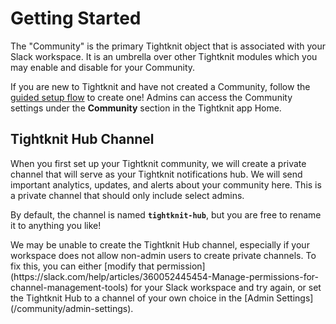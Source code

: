 
# Getting Started

The "Community" is the primary Tightknit object that is associated with your Slack workspace. It is an umbrella over other Tightknit modules which you may enable and disable for your Community.

If you are new to Tightknit and have not created a Community, follow the [guided setup flow](/getting-started#create-the-community) to create one! Admins can access the Community settings under the **Community** section in the Tightknit app Home.

## Tightknit Hub Channel

When you first set up your Tightknit community, we will create a private channel that will serve as your Tightknit notifications hub. We will send important analytics, updates, and alerts about your community here. This is a private channel that should only include select admins.

By default, the channel is named **`tightknit-hub`**, but you are free to rename it to anything you like!

<Callout>
  We may be unable to create the Tightknit Hub channel, especially if your
  workspace does not allow non-admin users to create private channels. To fix
  this, you can either [modify that
  permission](https://slack.com/help/articles/360052445454-Manage-permissions-for-channel-management-tools)
  for your Slack workspace and try again, or set the Tightknit Hub to a channel
  of your own choice in the [Admin Settings](/community/admin-settings).
</Callout>
